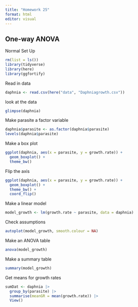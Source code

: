 ```yaml
---
title: "Homework 25"
format: html
editor: visual
---
```


## One-way ANOVA

Normal Set Up

```r
rm(list = ls())
library(tidyverse)
library(here)
library(ggfortify)
```

Read in data

```r
daphnia <- read.csv(here("data", "Daphniagrowth.csv"))
```

look at the data

```r
glimpse(daphnia)
```

Make parasite a factor variable

```r
daphnia$parasite <- as.factor(daphnia$parasite)
levels(daphnia$parasite)
```

Make a box plot

```r
ggplot(daphnia, aes(x = parasite, y = growth.rate)) +
  geom_boxplot() +
  theme_bw()
```

Flip the axis

```r
ggplot(daphnia, aes(x = parasite, y = growth.rate)) +
  geom_boxplot() +
  theme_bw() +
  coord_flip()
```

Make a linear model

```r
model_growth <- lm(growth.rate ~ parasite, data = daphnia)
```

Check assumptions

```r
autoplot(model_growth, smooth.colour = NA)
```

Make an ANOVA table

```r
anova(model_growth)
```

Make a summary table

```r
summary(model_growth)
```

Get means for growth rates

```r
sumDat <- daphnia |>
  group_by(parasite) |>
  summarise(meanGR = mean(growth.rate)) |>
  View()
```
